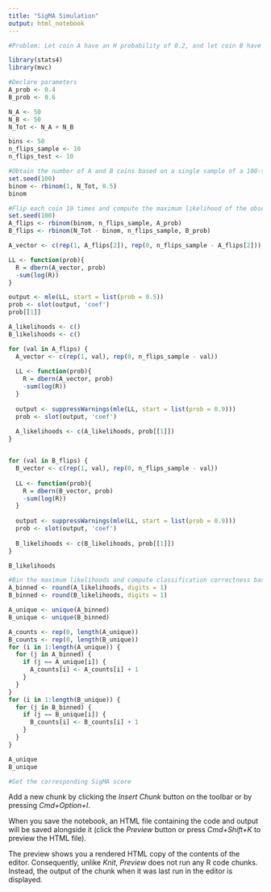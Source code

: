 ```yaml
---
title: "SigMA Simulation"
output: html_notebook
---
```



```r
#Problem: Let coin A have an H probability of 0.2, and let coin B have an H probability of 0.8. This is a simulation for determining the optimal number of flips in order to deliver the highest sensitivity at a particular threshhold for the probability of success.
```



```r
library(stats4)
library(mvc)
```


```r
#Declare parameters
A_prob <- 0.4
B_prob <- 0.6

N_A <- 50
N_B <- 50
N_Tot <- N_A + N_B

bins <- 50
n_flips_sample <- 10
n_flips_test <- 10
```
```r
#Obtain the number of A and B coins based on a single sample of a 100-sample Binomial distribution (ie. how many A coins in 100 trials, assuming each coin is equally likely to be picked)
set.seed(100)
binom <- rbinom(1, N_Tot, 0.5)
binom 
```
```r
#Flip each coin 10 times and compute the maximum likelihood of the observation
set.seed(100) 
A_flips <- rbinom(binom, n_flips_sample, A_prob)
B_flips <- rbinom(N_Tot - binom, n_flips_sample, B_prob)

A_vector <- c(rep(1, A_flips[2]), rep(0, n_flips_sample - A_flips[2]))

LL <- function(prob){
  R = dbern(A_vector, prob)
  -sum(log(R))
}

output <- mle(LL, start = list(prob = 0.5))
prob <- slot(output, 'coef')
prob[[1]]

```
```r
A_likelihoods <- c()
B_likelihoods <- c()

for (val in A_flips) {
  A_vector <- c(rep(1, val), rep(0, n_flips_sample - val))
  
  LL <- function(prob){
    R = dbern(A_vector, prob)
    -sum(log(R))
  }
  
  output <- suppressWarnings(mle(LL, start = list(prob = 0.9)))
  prob <- slot(output, 'coef')
  
  A_likelihoods <- c(A_likelihoods, prob[[1]])
}


for (val in B_flips) {
  B_vector <- c(rep(1, val), rep(0, n_flips_sample - val))
  
  LL <- function(prob){
    R = dbern(B_vector, prob)
    -sum(log(R))
  }
  
  output <- suppressWarnings(mle(LL, start = list(prob = 0.9)))
  prob <- slot(output, 'coef')
  
  B_likelihoods <- c(B_likelihoods, prob[[1]])
}


```
```r
B_likelihoods
```


```r
#Bin the maximum likelihoods and compute classification correctness based on sensitivity threshhold
A_binned <- round(A_likelihoods, digits = 1)
B_binned <- round(B_likelihoods, digits = 1)

A_unique <- unique(A_binned)
B_unique <- unique(B_binned)

A_counts <- rep(0, length(A_unique))
B_counts <- rep(0, length(B_unique))
for (i in 1:length(A_unique)) {
  for (j in A_binned) {
    if (j == A_unique[i]) {
      A_counts[i] <- A_counts[i] + 1
    }
  }
}
for (i in 1:length(B_unique)) {
  for (j in B_binned) {
    if (j == B_unique[i]) {
      B_counts[i] <- B_counts[i] + 1
    }
  }
}

A_unique
B_unique
```
```r
#Get the corresponding SigMA score

```



Add a new chunk by clicking the *Insert Chunk* button on the toolbar or by pressing *Cmd+Option+I*.

When you save the notebook, an HTML file containing the code and output will be saved alongside it (click the *Preview* button or press *Cmd+Shift+K* to preview the HTML file). 

The preview shows you a rendered HTML copy of the contents of the editor. Consequently, unlike *Knit*, *Preview* does not run any R code chunks. Instead, the output of the chunk when it was last run in the editor is displayed.


